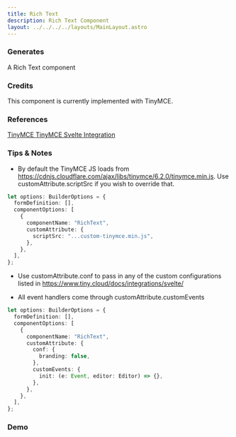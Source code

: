 ```yaml
---
title: Rich Text
description: Rich Text Component
layout: ../../../../layouts/MainLayout.astro
---
```



### Generates

A Rich Text component

### Credits

This component is currently implemented with TinyMCE.

### References

<a href="https://www.tiny.cloud/docs/" target="_blank">
  TinyMCE
</a>

<a href="https://www.tiny.cloud/docs/integrations/svelte/" target="_blank">
  TinyMCE Svelte Integration
</a>

### Tips & Notes

- By default the TinyMCE JS loads from https://cdnjs.cloudflare.com/ajax/libs/tinymce/6.2.0/tinymce.min.js. Use customAttribute.scriptSrc if you wish to override that.

```ts
let options: BuilderOptions = {
  formDefinition: [],
  componentOptions: [
    {
      componentName: "RichText",
      customAttribute: {
        scriptSrc: "...custom-tinymce.min.js",
      },
    },
  ],
};
```

- Use customAttribute.conf to pass in any of the custom configurations listed in https://www.tiny.cloud/docs/integrations/svelte/

- All event handlers come through customAttribute.customEvents

```ts
let options: BuilderOptions = {
  formDefinition: [],
  componentOptions: [
    {
      componentName: "RichText",
      customAttribute: {
        conf: {
          branding: false,
        },
        customEvents: {
          init: (e: Event, editor: Editor) => {},
        },
      },
    },
  ],
};
```

### Demo

<Demo client:load />
